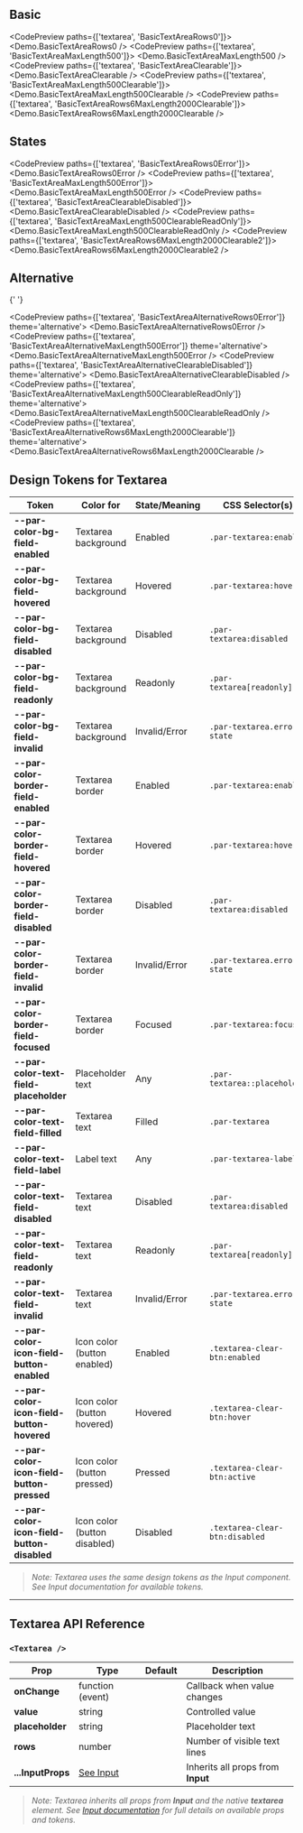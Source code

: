 
<TableOfContents />

## Basic

<CodePreview paths={['textarea', 'BasicTextAreaRows0']}>
  <Demo.BasicTextAreaRows0 />
</CodePreview>
<CodePreview paths={['textarea', 'BasicTextAreaMaxLength500']}>
  <Demo.BasicTextAreaMaxLength500 />
</CodePreview>
<CodePreview paths={['textarea', 'BasicTextAreaClearable']}>
  <Demo.BasicTextAreaClearable />
</CodePreview>
<CodePreview paths={['textarea', 'BasicTextAreaMaxLength500Clearable']}>
  <Demo.BasicTextAreaMaxLength500Clearable />
</CodePreview>
<CodePreview paths={['textarea', 'BasicTextAreaRows6MaxLength2000Clearable']}>
  <Demo.BasicTextAreaRows6MaxLength2000Clearable />
</CodePreview>

## States

<CodePreview paths={['textarea', 'BasicTextAreaRows0Error']}>
  <Demo.BasicTextAreaRows0Error />
</CodePreview>
<CodePreview paths={['textarea', 'BasicTextAreaMaxLength500Error']}>
  <Demo.BasicTextAreaMaxLength500Error />
</CodePreview>
<CodePreview paths={['textarea', 'BasicTextAreaClearableDisabled']}>
  <Demo.BasicTextAreaClearableDisabled />
</CodePreview>
<CodePreview paths={['textarea', 'BasicTextAreaMaxLength500ClearableReadOnly']}>
  <Demo.BasicTextAreaMaxLength500ClearableReadOnly />
</CodePreview>
<CodePreview paths={['textarea', 'BasicTextAreaRows6MaxLength2000Clearable2']}>
  <Demo.BasicTextAreaRows6MaxLength2000Clearable2 />
</CodePreview>

## Alternative

{' '}

<CodePreview paths={['textarea', 'BasicTextAreaAlternativeRows0Error']} theme='alternative'>
  <Demo.BasicTextAreaAlternativeRows0Error />
</CodePreview>
<CodePreview paths={['textarea', 'BasicTextAreaAlternativeMaxLength500Error']} theme='alternative'>
  <Demo.BasicTextAreaAlternativeMaxLength500Error />
</CodePreview>
<CodePreview paths={['textarea', 'BasicTextAreaAlternativeClearableDisabled']} theme='alternative'>
  <Demo.BasicTextAreaAlternativeClearableDisabled />
</CodePreview>
<CodePreview paths={['textarea', 'BasicTextAreaAlternativeMaxLength500ClearableReadOnly']} theme='alternative'>
  <Demo.BasicTextAreaAlternativeMaxLength500ClearableReadOnly />
</CodePreview>
<CodePreview paths={['textarea', 'BasicTextAreaAlternativeRows6MaxLength2000Clearable']} theme='alternative'>
  <Demo.BasicTextAreaAlternativeRows6MaxLength2000Clearable />
</CodePreview>

## Design Tokens for Textarea

| **Token**                                  | **Color for**                | **State/Meaning** | **CSS Selector(s)**            |
| ------------------------------------------ | ---------------------------- | ----------------- | ------------------------------ |
| **--par-color-bg-field-enabled**           | Textarea background          | Enabled           | `.par-textarea:enabled`        |
| **--par-color-bg-field-hovered**           | Textarea background          | Hovered           | `.par-textarea:hover`          |
| **--par-color-bg-field-disabled**          | Textarea background          | Disabled          | `.par-textarea:disabled`       |
| **--par-color-bg-field-readonly**          | Textarea background          | Readonly          | `.par-textarea[readonly]`      |
| **--par-color-bg-field-invalid**           | Textarea background          | Invalid/Error     | `.par-textarea.error-state`    |
| **--par-color-border-field-enabled**       | Textarea border              | Enabled           | `.par-textarea:enabled`        |
| **--par-color-border-field-hovered**       | Textarea border              | Hovered           | `.par-textarea:hover`          |
| **--par-color-border-field-disabled**      | Textarea border              | Disabled          | `.par-textarea:disabled`       |
| **--par-color-border-field-invalid**       | Textarea border              | Invalid/Error     | `.par-textarea.error-state`    |
| **--par-color-border-field-focused**       | Textarea border              | Focused           | `.par-textarea:focus`          |
| **--par-color-text-field-placeholder**     | Placeholder text             | Any               | `.par-textarea::placeholder`   |
| **--par-color-text-field-filled**          | Textarea text                | Filled            | `.par-textarea`                |
| **--par-color-text-field-label**           | Label text                   | Any               | `.par-textarea-label`          |
| **--par-color-text-field-disabled**        | Textarea text                | Disabled          | `.par-textarea:disabled`       |
| **--par-color-text-field-readonly**        | Textarea text                | Readonly          | `.par-textarea[readonly]`      |
| **--par-color-text-field-invalid**         | Textarea text                | Invalid/Error     | `.par-textarea.error-state`    |
| **--par-color-icon-field-button-enabled**  | Icon color (button enabled)  | Enabled           | `.textarea-clear-btn:enabled`  |
| **--par-color-icon-field-button-hovered**  | Icon color (button hovered)  | Hovered           | `.textarea-clear-btn:hover`    |
| **--par-color-icon-field-button-pressed**  | Icon color (button pressed)  | Pressed           | `.textarea-clear-btn:active`   |
| **--par-color-icon-field-button-disabled** | Icon color (button disabled) | Disabled          | `.textarea-clear-btn:disabled` |

> _Note: Textarea uses the same design tokens as the Input component. See Input documentation for available tokens._

---

## Textarea API Reference

### `<Textarea />`

| **Prop**          | **Type**                  | **Default** | **Description**                   |
| ----------------- | ------------------------- | ----------- | --------------------------------- |
| **onChange**      | function (event)          |             | Callback when value changes       |
| **value**         | string                    |             | Controlled value                  |
| **placeholder**   | string                    |             | Placeholder text                  |
| **rows**          | number                    |             | Number of visible text lines      |
| **...InputProps** | [See Input](../BaseInput) |             | Inherits all props from **Input** |

> _Note: Textarea inherits all props from **Input** and the native **textarea** element. See [Input documentation](../BaseInput) for full details on available props and tokens._
